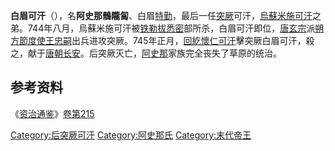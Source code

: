 '''白眉可汗'''（{{bd||？|745年|catIdx=B}}），名'''阿史那鶻隴匐'''、白眉[[特勤|特勤]]，最后一任[[突厥|突厥]]可汗，[[烏蘇米施可汗|烏蘇米施可汗]]之弟。744年八月，烏蘇米施可汗被[[铁勒|铁勒]][[拔悉密|拔悉密]]部所杀，白眉可汗即位，[[唐玄宗|唐玄宗]]派[[朔方節度使|朔方節度使]][[王忠嗣|王忠嗣]]出兵进攻突厥。745年正月，[[回紇|回紇]][[懷仁可汗|懷仁可汗]]擊突厥白眉可汗，殺之，献于[[唐朝|唐朝]][[长安|长安]]。后突厥灭亡，[[阿史那|阿史那]]家族完全丧失了草原的统治。

== 参考资料 ==

《[[资治通鉴|资治通鉴]]》[[s:資治通鑑/卷215|卷第215]]

{{start box}}
{{s-before|[[烏蘇米施可汗|烏蘇米施可汗]]}}
{{s-title|[[后突厥|后突厥]][[可汗|可汗]]|744年—745年}}
{{s-after|—}}
{{end box}}

{{北突厥可汗}}

[[Category:后突厥可汗|Category:后突厥可汗]]
[[Category:阿史那氏|Category:阿史那氏]]
[[Category:末代帝王|Category:末代帝王]]